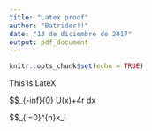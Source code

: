 ---
title: "Latex proof"
author: "Batrider!!"
date: "13 de diciembre de 2017"
output: pdf_document
---

```{r setup, include=FALSE}
knitr::opts_chunk$set(echo = TRUE)
```

This is LateX



$$\int_{-inf}{0} U(x)+4r dx

$$\prod_{i=0}^{n}x_i